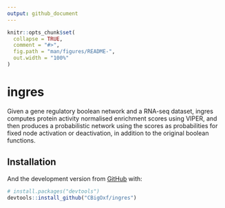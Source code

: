 ```yaml
---
output: github_document
---
```


<!-- README.md is generated from README.Rmd. Please edit that file -->

```r
knitr::opts_chunk$set(
  collapse = TRUE,
  comment = "#>",
  fig.path = "man/figures/README-",
  out.width = "100%"
)
```

# ingres

<!-- badges: start -->
<!-- badges: end -->

Given a gene regulatory boolean network and a RNA-seq dataset, ingres computes protein activity normalised enrichment scores using VIPER, and then produces a probabilistic network using the scores as probabilities for fixed node activation or deactivation, in addition to the original boolean functions.

## Installation

And the development version from [GitHub](https://github.com/) with:

``` r
# install.packages("devtools")
devtools::install_github("CBigOxf/ingres")
```
